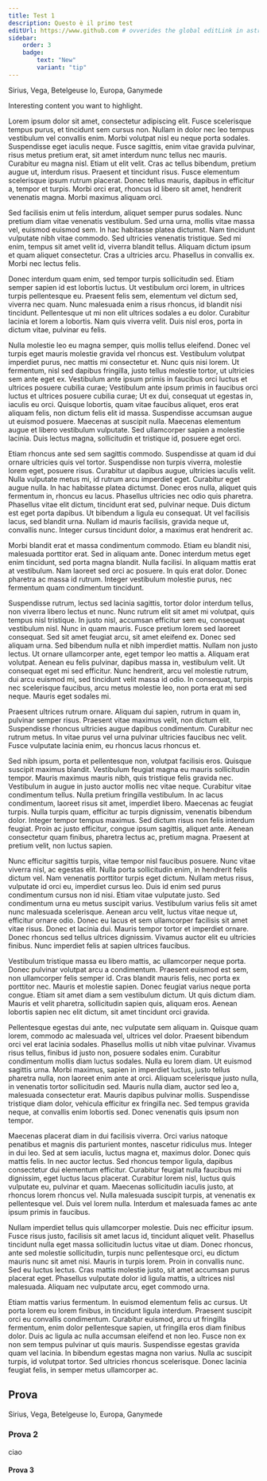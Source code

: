 ```yaml
---
title: Test 1
description: Questo è il primo test
editUrl: https://www.github.com # ovverides the global editLink in astro config
sidebar:
    order: 3    
    badge: 
        text: "New"
        variant: "tip"
---
```




<Tabs>
    <TabItem label="Stars" icon="star">
        Sirius, Vega, Betelgeuse
    </TabItem>
    <TabItem label="Moons" icon="moon">
        Io, Europa, Ganymede
    </TabItem>
</Tabs>

<Card title="Check this out">Interesting content you want to highlight.</Card>

<p>
    Lorem ipsum dolor sit amet, consectetur adipiscing elit. Fusce scelerisque tempus purus, et tincidunt sem cursus non. Nullam in dolor nec leo tempus vestibulum vel convallis enim. Morbi volutpat nisl eu neque porta sodales. Suspendisse eget iaculis neque. Fusce sagittis, enim vitae gravida pulvinar, risus metus pretium erat, sit amet interdum nunc tellus nec mauris. Curabitur eu magna nisl. Etiam ut elit velit. Cras ac tellus bibendum, pretium augue ut, interdum risus. Praesent et tincidunt risus. Fusce elementum scelerisque ipsum rutrum placerat. Donec tellus mauris, dapibus in efficitur a, tempor et turpis. Morbi orci erat, rhoncus id libero sit amet, hendrerit venenatis magna. Morbi maximus aliquam orci.

Sed facilisis enim ut felis interdum, aliquet semper purus sodales. Nunc pretium diam vitae venenatis vestibulum. Sed urna urna, mollis vitae massa vel, euismod euismod sem. In hac habitasse platea dictumst. Nam tincidunt vulputate nibh vitae commodo. Sed ultricies venenatis tristique. Sed mi enim, tempus sit amet velit id, viverra blandit tellus. Aliquam dictum ipsum et quam aliquet consectetur. Cras a ultricies arcu. Phasellus in convallis ex. Morbi nec lectus felis.

Donec interdum quam enim, sed tempor turpis sollicitudin sed. Etiam semper sapien id est lobortis luctus. Ut vestibulum orci lorem, in ultrices turpis pellentesque eu. Praesent felis sem, elementum vel dictum sed, viverra nec quam. Nunc malesuada enim a risus rhoncus, id blandit nisi tincidunt. Pellentesque ut mi non elit ultrices sodales a eu dolor. Curabitur lacinia et lorem a lobortis. Nam quis viverra velit. Duis nisl eros, porta in dictum vitae, pulvinar eu felis.

Nulla molestie leo eu magna semper, quis mollis tellus eleifend. Donec vel turpis eget mauris molestie gravida vel rhoncus est. Vestibulum volutpat imperdiet purus, nec mattis mi consectetur et. Nunc quis nisi lorem. Ut fermentum, nisl sed dapibus fringilla, justo tellus molestie tortor, ut ultricies sem ante eget ex. Vestibulum ante ipsum primis in faucibus orci luctus et ultrices posuere cubilia curae; Vestibulum ante ipsum primis in faucibus orci luctus et ultrices posuere cubilia curae; Ut ex dui, consequat ut egestas in, iaculis eu orci. Quisque lobortis, quam vitae faucibus aliquet, eros erat aliquam felis, non dictum felis elit id massa. Suspendisse accumsan augue ut euismod posuere. Maecenas at suscipit nulla. Maecenas elementum augue et libero vestibulum vulputate. Sed ullamcorper sapien a molestie lacinia. Duis lectus magna, sollicitudin et tristique id, posuere eget orci.

Etiam rhoncus ante sed sem sagittis commodo. Suspendisse at quam id dui ornare ultricies quis vel tortor. Suspendisse non turpis viverra, molestie lorem eget, posuere risus. Curabitur ut dapibus augue, ultricies iaculis velit. Nulla vulputate metus mi, id rutrum arcu imperdiet eget. Curabitur eget augue nulla. In hac habitasse platea dictumst. Donec eros nulla, aliquet quis fermentum in, rhoncus eu lacus. Phasellus ultricies nec odio quis pharetra. Phasellus vitae elit dictum, tincidunt erat sed, pulvinar neque. Duis dictum est eget porta dapibus. Ut bibendum a ligula eu consequat. Ut vel facilisis lacus, sed blandit urna. Nullam id mauris facilisis, gravida neque ut, convallis nunc. Integer cursus tincidunt dolor, a maximus erat hendrerit ac.

Morbi blandit erat et massa condimentum commodo. Etiam eu blandit nisi, malesuada porttitor erat. Sed in aliquam ante. Donec interdum metus eget enim tincidunt, sed porta magna blandit. Nulla facilisi. In aliquam mattis erat at vestibulum. Nam laoreet sed orci ac posuere. In quis erat dolor. Donec pharetra ac massa id rutrum. Integer vestibulum molestie purus, nec fermentum quam condimentum tincidunt.

Suspendisse rutrum, lectus sed lacinia sagittis, tortor dolor interdum tellus, non viverra libero lectus et nunc. Nunc rutrum elit sit amet mi volutpat, quis tempus nisl tristique. In justo nisl, accumsan efficitur sem eu, consequat vestibulum nisl. Nunc in quam mauris. Fusce pretium lorem sed laoreet consequat. Sed sit amet feugiat arcu, sit amet eleifend ex. Donec sed aliquam urna. Sed bibendum nulla et nibh imperdiet mattis. Nullam non justo lectus. Ut ornare ullamcorper ante, eget tempor leo mattis a. Aliquam erat volutpat. Aenean eu felis pulvinar, dapibus massa in, vestibulum velit. Ut consequat eget mi sed efficitur. Nunc hendrerit, arcu vel molestie rutrum, dui arcu euismod mi, sed tincidunt velit massa id odio. In consequat, turpis nec scelerisque faucibus, arcu metus molestie leo, non porta erat mi sed neque. Mauris eget sodales mi.

Praesent ultrices rutrum ornare. Aliquam dui sapien, rutrum in quam in, pulvinar semper risus. Praesent vitae maximus velit, non dictum elit. Suspendisse rhoncus ultricies augue dapibus condimentum. Curabitur nec rutrum metus. In vitae purus vel urna pulvinar ultricies faucibus nec velit. Fusce vulputate lacinia enim, eu rhoncus lacus rhoncus et.

Sed nibh ipsum, porta et pellentesque non, volutpat facilisis eros. Quisque suscipit maximus blandit. Vestibulum feugiat magna eu mauris sollicitudin tempor. Mauris maximus mauris nibh, quis tristique felis gravida nec. Vestibulum in augue in justo auctor mollis nec vitae neque. Curabitur vitae condimentum tellus. Nulla pretium fringilla vestibulum. In ac lacus condimentum, laoreet risus sit amet, imperdiet libero. Maecenas ac feugiat turpis. Nulla turpis quam, efficitur ac turpis dignissim, venenatis bibendum dolor. Integer tempor tempus maximus. Sed dictum risus non felis interdum feugiat. Proin ac justo efficitur, congue ipsum sagittis, aliquet ante. Aenean consectetur quam finibus, pharetra lectus ac, pretium magna. Praesent at pretium velit, non luctus sapien.

Nunc efficitur sagittis turpis, vitae tempor nisl faucibus posuere. Nunc vitae viverra nisl, ac egestas elit. Nulla porta sollicitudin enim, in hendrerit felis dictum vel. Nam venenatis porttitor turpis eget dictum. Nullam metus risus, vulputate id orci eu, imperdiet cursus leo. Duis id enim sed purus condimentum cursus non id nisi. Etiam vitae vulputate justo. Sed condimentum urna eu metus suscipit varius. Vestibulum varius felis sit amet nunc malesuada scelerisque. Aenean arcu velit, luctus vitae neque ut, efficitur ornare odio. Donec eu lacus et sem ullamcorper facilisis sit amet vitae risus. Donec et lacinia dui. Mauris tempor tortor et imperdiet ornare. Donec rhoncus sed tellus ultrices dignissim. Vivamus auctor elit eu ultricies finibus. Nunc imperdiet felis at sapien ultrices faucibus.

Vestibulum tristique massa eu libero mattis, ac ullamcorper neque porta. Donec pulvinar volutpat arcu a condimentum. Praesent euismod est sem, non ullamcorper felis semper id. Cras blandit mauris felis, nec porta ex porttitor nec. Mauris et molestie sapien. Donec feugiat varius neque porta congue. Etiam sit amet diam a sem vestibulum dictum. Ut quis dictum diam. Mauris et velit pharetra, sollicitudin sapien quis, aliquam eros. Aenean lobortis sapien nec elit dictum, sit amet tincidunt orci gravida.

Pellentesque egestas dui ante, nec vulputate sem aliquam in. Quisque quam lorem, commodo ac malesuada vel, ultrices vel dolor. Praesent bibendum orci vel erat lacinia sodales. Phasellus mollis ut nibh vitae pulvinar. Vivamus risus tellus, finibus id justo non, posuere sodales enim. Curabitur condimentum mollis diam luctus sodales. Nulla eu lorem diam. Ut euismod sagittis urna. Morbi maximus, sapien in imperdiet luctus, justo tellus pharetra nulla, non laoreet enim ante at orci. Aliquam scelerisque justo nulla, in venenatis tortor sollicitudin sed. Mauris nulla diam, auctor sed leo a, malesuada consectetur erat. Mauris dapibus pulvinar mollis. Suspendisse tristique diam dolor, vehicula efficitur ex fringilla nec. Sed tempus gravida neque, at convallis enim lobortis sed. Donec venenatis quis ipsum non tempor.

Maecenas placerat diam in dui facilisis viverra. Orci varius natoque penatibus et magnis dis parturient montes, nascetur ridiculus mus. Integer in dui leo. Sed at sem iaculis, luctus magna et, maximus dolor. Donec quis mattis felis. In nec auctor lectus. Sed rhoncus tempor ligula, dapibus consectetur dui elementum efficitur. Curabitur feugiat nulla faucibus mi dignissim, eget luctus lacus placerat. Curabitur lorem nisl, luctus quis vulputate eu, pulvinar et quam. Maecenas sollicitudin iaculis justo, at rhoncus lorem rhoncus vel. Nulla malesuada suscipit turpis, at venenatis ex pellentesque vel. Duis vel lorem nulla. Interdum et malesuada fames ac ante ipsum primis in faucibus.

Nullam imperdiet tellus quis ullamcorper molestie. Duis nec efficitur ipsum. Fusce risus justo, facilisis sit amet lacus id, tincidunt aliquet velit. Phasellus tincidunt nulla eget massa sollicitudin luctus vitae ut diam. Donec rhoncus, ante sed molestie sollicitudin, turpis nunc pellentesque orci, eu dictum mauris nunc sit amet nisi. Mauris in turpis lorem. Proin in convallis nunc. Sed eu luctus lectus. Cras mattis molestie justo, sit amet accumsan purus placerat eget. Phasellus vulputate dolor id ligula mattis, a ultrices nisl malesuada. Aliquam nec vulputate arcu, eget commodo urna.

Etiam mattis varius fermentum. In euismod elementum felis ac cursus. Ut porta lorem eu lorem finibus, in tincidunt ligula interdum. Praesent suscipit orci eu convallis condimentum. Curabitur euismod, arcu ut fringilla fermentum, enim dolor pellentesque sapien, ut fringilla eros diam finibus dolor. Duis ac ligula ac nulla accumsan eleifend et non leo. Fusce non ex non sem tempus pulvinar ut quis mauris. Suspendisse egestas gravida quam vel lacinia. In bibendum egestas magna non varius. Nulla ac suscipit turpis, id volutpat tortor. Sed ultricies rhoncus scelerisque. Donec lacinia feugiat felis, in semper metus ullamcorper ac.
</p>

## Prova
<CardGrid>
    <Card title="Stars" icon="star">
        Sirius, Vega, Betelgeuse
    </Card>
    <Card title="Moons" icon="moon">
        Io, Europa, Ganymede
    </Card>
</CardGrid>

### Prova 2
<p>ciao</p>

#### Prova 3